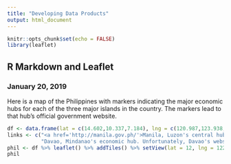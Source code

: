 ---
title: "Developing Data Products"
output: html_document
---

```{r setup, include=FALSE}
knitr::opts_chunk$set(echo = FALSE)
library(leaflet)
```

## R Markdown and Leaflet
### January 20, 2019
Here is a map of the Philippines with markers indicating the major economic hubs for each of the three major islands in the country. The markers lead to that hub's official government website.

```{r phil_map}
df <- data.frame(lat = c(14.602,10.337,7.184), lng = c(120.987,123.938,125.455))
links <- c("<a href='http://manila.gov.ph/'>Manila, Luzon's central hub and the country's capital</a>", "<a href='https://www.cebucity.gov.ph/'>Cebu, the economic center of the Visayas group of islands</a>",
           "Davao, Mindanao's economic hub. Unfortunately, Davao's website contains malware :(")
phil <- df %>% leaflet() %>% addTiles() %>% setView(lat = 12, lng = 122, zoom = 3) %>% addMarkers(popup = links, clusterOptions = markerClusterOptions())
phil
```

